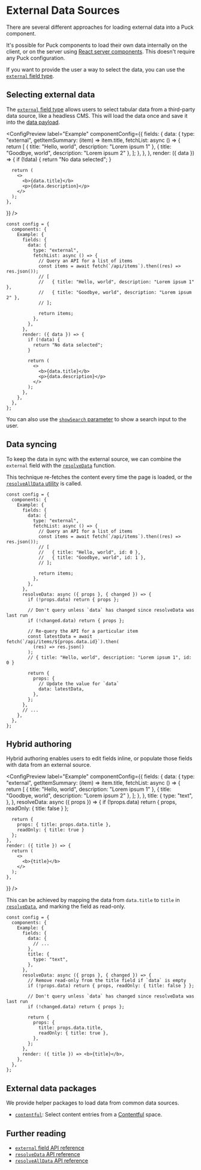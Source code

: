 
# External Data Sources

There are several different approaches for loading external data into a Puck component.

It's possible for Puck components to load their own data internally on the client, or on the server using [React server components](/docs/integrating-puck/server-components). This doesn't require any Puck configuration.

If you want to provide the user a way to select the data, you can use the [`external` field type](/docs/api-reference/fields/external).

## Selecting external data

The [`external` field type](/docs/api-reference/fields/external) allows users to select tabular data from a third-party data source, like a headless CMS. This will load the data once and save it into the [data payload](/docs/api-reference/data-model/data).

<ConfigPreview
  label="Example"
  componentConfig={{
    fields: {
      data: {
        type: "external",
        getItemSummary: (item) => item.title,
        fetchList: async () => {
          return [
            { title: "Hello, world", description: "Lorem ipsum 1" },
            { title: "Goodbye, world", description: "Lorem ipsum 2" },
          ];
        },
      },
    },
    render: ({ data }) => {
      if (!data) {
        return "No data selected";
      }

      return (
        <>
          <b>{data.title}</b>
          <p>{data.description}</p>
        </>
      );
    },

}}
/>

```tsx {5-17} copy
const config = {
  components: {
    Example: {
      fields: {
        data: {
          type: "external",
          fetchList: async () => {
            // Query an API for a list of items
            const items = await fetch(`/api/items`).then((res) => res.json());
            // [
            //   { title: "Hello, world", description: "Lorem ipsum 1" },
            //   { title: "Goodbye, world", description: "Lorem ipsum 2" },
            // ];

            return items;
          },
        },
      },
      render: ({ data }) => {
        if (!data) {
          return "No data selected";
        }

        return (
          <>
            <b>{data.title}</b>
            <p>{data.description}</p>
          </>
        );
      },
    },
  },
};
```

You can also use the [`showSearch` parameter](/docs/api-reference/fields/external#showsearch) to show a search input to the user.

## Data syncing

To keep the data in sync with the external source, we can combine the `external` field with the [`resolveData`](/docs/api-reference/configuration/component-config#resolvedatadata-params) function.

This technique re-fetches the content every time the page is loaded, or the [`resolveAllData` utility](/docs/api-reference/functions/resolve-all-data) is called.

```tsx showLineNumbers {19-37} /id: 0/1 /id: 1/ copy
const config = {
  components: {
    Example: {
      fields: {
        data: {
          type: "external",
          fetchList: async () => {
            // Query an API for a list of items
            const items = await fetch(`/api/items`).then((res) => res.json());
            // [
            //   { title: "Hello, world", id: 0 },
            //   { title: "Goodbye, world", id: 1 },
            // ];

            return items;
          },
        },
      },
      resolveData: async ({ props }, { changed }) => {
        if (!props.data) return { props };

        // Don't query unless `data` has changed since resolveData was last run
        if (!changed.data) return { props };

        // Re-query the API for a particular item
        const latestData = await fetch(`/api/items/${props.data.id}`).then(
          (res) => res.json()
        );
        // { title: "Hello, world", description: "Lorem ipsum 1", id: 0 }

        return {
          props: {
            // Update the value for `data`
            data: latestData,
          },
        };
      },
      // ...
    },
  },
};
```

## Hybrid authoring

Hybrid authoring enables users to edit fields inline, or populate those fields with data from an external source.

<ConfigPreview
  label="Example"
  componentConfig={{
    fields: {
      data: {
        type: "external",
        getItemSummary: (item) => item.title,
        fetchList: async () => {
          return [
            { title: "Hello, world", description: "Lorem ipsum 1" },
            { title: "Goodbye, world", description: "Lorem ipsum 2" },
          ];
        },
      },
      title: {
        type: "text",
      },
    },
    resolveData: async ({ props }) => {
      if (!props.data) return { props,  readOnly: { title: false } };

      return {
        props: { title: props.data.title },
        readOnly: { title: true }
      };
    },
    render: ({ title }) => {
      return (
        <>
          <b>{title}</b>
        </>
      );
    },

}}
/>

This can be achieved by mapping the data from `data.title` to `title` in [`resolveData`](/docs/api-reference/configuration/component-config#resolvedatadata-params), and marking the field as read-only.

```tsx showLineNumbers {21,22} copy
const config = {
  components: {
    Example: {
      fields: {
        data: {
          // ...
        },
        title: {
          type: "text",
        },
      },
      resolveData: async ({ props }, { changed }) => {
        // Remove read-only from the title field if `data` is empty
        if (!props.data) return { props, readOnly: { title: false } };

        // Don't query unless `data` has changed since resolveData was last run
        if (!changed.data) return { props };

        return {
          props: {
            title: props.data.title,
            readOnly: { title: true },
          },
        };
      },
      render: ({ title }) => <b>{title}</b>,
    },
  },
};
```

## External data packages

We provide helper packages to load data from common data sources.

- [`contentful`](https://github.com/measuredco/puck/tree/main/packages/field-contentful): Select content entries from a [Contentful](https://www.contentful.com) space.

## Further reading

- [`external` field API reference](/docs/api-reference/fields/external)
- [`resolveData` API reference](/docs/api-reference/configuration/component-config#resolvedatadata-params)
- [`resolveAllData` API reference](/docs/api-reference/functions/resolve-all-data)

<div id="puck-portal-root" />
